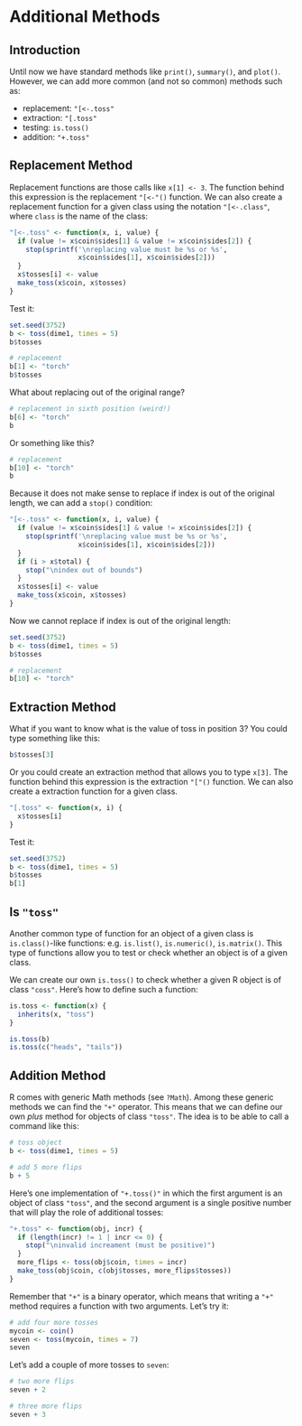 # Additional Methods {#methods3}

## Introduction

Until now we have standard methods like `print()`, `summary()`, and `plot()`. However, we can add more common (and not so common) methods such as:

- replacement: `"[<-.toss"`
- extraction: `"[.toss"`
- testing: `is.toss()`
- addition: `"+.toss"`


## Replacement Method

Replacement functions are those calls like `x[1] <- 3`. The function behind this expression is the replacement `"[<-"()` function. We can also create a replacement function for a given class using the notation `"[<-.class"`, where `class` is the name of the class:

```r
"[<-.toss" <- function(x, i, value) {
  if (value != x$coin$sides[1] & value != x$coin$sides[2]) {
    stop(sprintf('\nreplacing value must be %s or %s',
                 x$coin$sides[1], x$coin$sides[2]))
  }
  x$tosses[i] <- value
  make_toss(x$coin, x$tosses)
}
```

Test it:

```r
set.seed(3752)
b <- toss(dime1, times = 5)
b$tosses

# replacement
b[1] <- "torch"
b$tosses
```

What about replacing out of the original range?

```r
# replacement in sixth position (weird!)
b[6] <- "torch"
b
```

Or something like this?

```r
# replacement
b[10] <- "torch"
b
```


Because it does not make sense to replace if index is out of the original length, we can add a `stop()` condition:

```r
"[<-.toss" <- function(x, i, value) {
  if (value != x$coin$sides[1] & value != x$coin$sides[2]) {
    stop(sprintf('\nreplacing value must be %s or %s', 
                 x$coin$sides[1], x$coin$sides[2]))
  }
  if (i > x$total) {
    stop("\nindex out of bounds")
  }
  x$tosses[i] <- value
  make_toss(x$coin, x$tosses)
}
```

Now we cannot replace if index is out of the original length:

```r
set.seed(3752)
b <- toss(dime1, times = 5)
b$tosses

# replacement
b[10] <- "torch"
```


## Extraction Method

What if you want to know what is the value of toss in position 3? You could type something like this:

```r
b$tosses[3]
```

Or you could create an extraction method that allows you to type `x[3]`. The function behind this expression is the extraction `"["()` function. We can also create a extraction function for a given class.

```r
"[.toss" <- function(x, i) {
  x$tosses[i]
}
```

Test it:

```r
set.seed(3752)
b <- toss(dime1, times = 5)
b$tosses
b[1]
```



## Is `"toss"`

Another common type of function for an object of a given class is `is.class()`-like functions: e.g. `is.list()`, `is.numeric()`, `is.matrix()`.
This type of functions allow you to test or check whether an object is of a given class.

We can create our own `is.toss()` to check whether a given R object is of class `"coss"`. Here's how to define such a function:

```r
is.toss <- function(x) {
  inherits(x, "toss")
}

is.toss(b)
is.toss(c("heads", "tails"))
```


## Addition Method

R comes with generic Math methods (see `?Math`). Among these generic methods we can find the `"+"` operator. This means that we can define our own _plus_ method for objects of class `"toss"`. The idea is to be able to call a command like this:

```r
# toss object
b <- toss(dime1, times = 5)

# add 5 more flips
b + 5
```

Here's one implementation of `"+.toss()"` in which the first argument is an object of class `"toss"`, and the second argument is a single positive number that will play the role of additional tosses:

```r
"+.toss" <- function(obj, incr) {
  if (length(incr) != 1 | incr <= 0) {
    stop("\ninvalid increament (must be positive)")
  }
  more_flips <- toss(obj$coin, times = incr)
  make_toss(obj$coin, c(obj$tosses, more_flips$tosses))
}
```

Remember that `"+"` is a binary operator, which means that writing a `"+"` method requires a function with two arguments. Let's try it:

```r
# add four more tosses
mycoin <- coin()
seven <- toss(mycoin, times = 7)
seven
```

Let's add a couple of more tosses to `seven`:

```r
# two more flips
seven + 2

# three more flips
seven + 3
```
